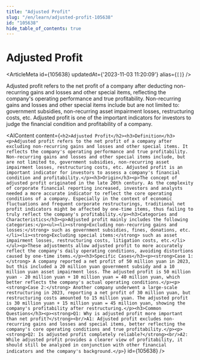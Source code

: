```yaml
---
title: "Adjusted Profit"
slug: "/en/learn/adjusted-profit-105638"
id: "105638"
hide_table_of_contents: true
---
```



# Adjusted Profit

<ArticleMeta id={105638} updatedAt={'2023-11-03 11:20:09'} alias={`[]`} />
<div className='border-solid border-b border-t-0 my-4 border-[var(--ifm-color-gray-300)]' />

Adjusted profit refers to the net profit of a company after deducting non-recurring gains and losses and other special items, reflecting the company's operating performance and true profitability. Non-recurring gains and losses and other special items include but are not limited to: government subsidies, non-recurring asset impairment losses, restructuring costs, etc. Adjusted profit is one of the important indicators for investors to judge the financial condition and profitability of a company.

<AIContent content={`<h2>Adjusted Profit</h2><h3>Definition</h3><p>Adjusted profit refers to the net profit of a company after excluding non-recurring gains and losses and other special items. It reflects the company's operating performance and true profitability. Non-recurring gains and losses and other special items include, but are not limited to, government subsidies, non-recurring asset impairment losses, restructuring costs, etc. Adjusted profit is an important indicator for investors to assess a company's financial condition and profitability.</p><h3>Origin</h3><p>The concept of adjusted profit originated in the late 20th century. As the complexity of corporate financial reporting increased, investors and analysts needed a more accurate indicator to reflect the core operating conditions of a company. Especially in the context of economic fluctuations and frequent corporate restructurings, traditional net profit indicators might be affected by one-time items, thus failing to truly reflect the company's profitability.</p><h3>Categories and Characteristics</h3><p>Adjusted profit mainly includes the following categories:</p><ul><li><strong>Excluding non-recurring gains and losses:</strong> such as government subsidies, fines, donations, etc.</li><li><strong>Excluding special items:</strong> such as asset impairment losses, restructuring costs, litigation costs, etc.</li></ul><p>These adjustments allow adjusted profit to more accurately reflect the company's daily operating conditions, avoiding distortions caused by one-time items.</p><h3>Specific Cases</h3><p><strong>Case 1:</strong> A company reported a net profit of 50 million yuan in 2023, but this included a 20 million yuan government subsidy and a 10 million yuan asset impairment loss. The adjusted profit is 50 million yuan - 20 million yuan + 10 million yuan = 40 million yuan, which better reflects the company's actual operating conditions.</p><p><strong>Case 2:</strong> Another company underwent a large-scale restructuring in 2023, reporting a net profit of 30 million yuan, but restructuring costs amounted to 15 million yuan. The adjusted profit is 30 million yuan + 15 million yuan = 45 million yuan, showing the company's profitability after restructuring.</p><h3>Common Questions</h3><p><strong>Q1: Why is adjusted profit more important than net profit?</strong><br/>A1: Adjusted profit excludes non-recurring gains and losses and special items, better reflecting the company's core operating conditions and true profitability.</p><p><strong>Q2: Is adjusted profit completely reliable?</strong><br/>A2: While adjusted profit provides a clearer view of profitability, it should still be analyzed in conjunction with other financial indicators and the company's background.</p>`} id={105638} />
